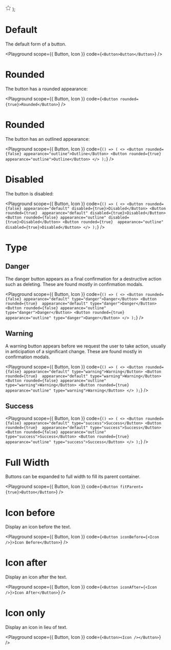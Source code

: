 
  <svg xmlns="http://www.w3.org/2000/svg" width="18" height="18" viewBox="0 0 24 24" fill="none" stroke="currentColor" strokeWidth="2" strokeLinecap="round" strokeLinejoin="round"><polygon points="12 2 15.09 8.26 22 9.27 17 14.14 18.18 21.02 12 17.77 5.82 21.02 7 14.14 2 9.27 8.91 8.26 12 2"></polygon></svg>
);

# Default

The default form of a button.

<Playground
  scope={{ Button, Icon }}
  code={`<Button>Button</Button>`}
/>

# Rounded

The button has a rounded appearance:

<Playground
  scope={{ Button, Icon }}
  code={`<Button rounded={true}>Rounded</Button>`}
/>

# Rounded

The button has an outlined appearance:

<Playground
  scope={{ Button, Icon }}
  code={`() => (
      <>
        <Button rounded={false} appearance="outline">Outline</Button>
        <Button rounded={true}  appearance="outline">Outline</Button>
      </>
);`}
/>

# Disabled

The button is disabled:

<Playground
  scope={{ Button, Icon }}
  code={`() => (
      <>
        <Button rounded={false} appearance="default" disabled={true}>Disabled</Button>
        <Button rounded={true}  appearance="default" disabled={true}>Disabled</Button>
        <Button rounded={false} appearance="outline" disabled={true}>Disabled</Button>
        <Button rounded={true}  appearance="outline" disabled={true}>Disabled</Button>
      </>
);`}
/>

# Type

## Danger

The danger button appears as a final confirmation for a destructive action such as deleting. These are found mostly in confirmation modals.

<Playground
  scope={{ Button, Icon }}
  code={`() => (
      <>
        <Button rounded={false} appearance="default" type="danger">Danger</Button>
        <Button rounded={true}  appearance="default" type="danger">Danger</Button>
        <Button rounded={false} appearance="outline" type="danger">Danger</Button>
        <Button rounded={true}  appearance="outline" type="danger">Danger</Button>
      </>
);`}
/>

## Warning

A warning button appears before we request the user to take action, usually in anticipation of a significant change. These are found mostly in confirmation modals.

<Playground
  scope={{ Button, Icon }}
  code={`() => (
      <>
        <Button rounded={false} appearance="default" type="warning">Warning</Button>
        <Button rounded={true}  appearance="default" type="warning">Warning</Button>
        <Button rounded={false} appearance="outline" type="warning">Warning</Button>
        <Button rounded={true}  appearance="outline" type="warning">Warning</Button>
      </>
);`}
/>

## Success

<Playground
  scope={{ Button, Icon }}
  code={`() => (
      <>
        <Button rounded={false} appearance="default" type="success">Success</Button>
        <Button rounded={true}  appearance="default" type="success">Success</Button>
        <Button rounded={false} appearance="outline" type="success">Success</Button>
        <Button rounded={true}  appearance="outline" type="success">Success</Button>
      </>
);`}
/>


# Full Width

Buttons can be expanded to full width to fill its parent container.

<Playground
  scope={{ Button, Icon }}
  code={`<Button fitParent={true}>Button</Button>`}
/>

# Icon before

Display an icon before the text.

<Playground
  scope={{ Button, Icon }}
  code={`<Button iconBefore={<Icon />}>Icon Before</Button>`}
/>

# Icon after

Display an icon after the text.

<Playground
  scope={{ Button, Icon }}
  code={`<Button iconAfter={<Icon />}>Icon After</Button>`}
/>

# Icon only

Display an icon in lieu of text.

<Playground
  scope={{ Button, Icon }}
  code={`<Button><Icon /></Button>`}
/>
